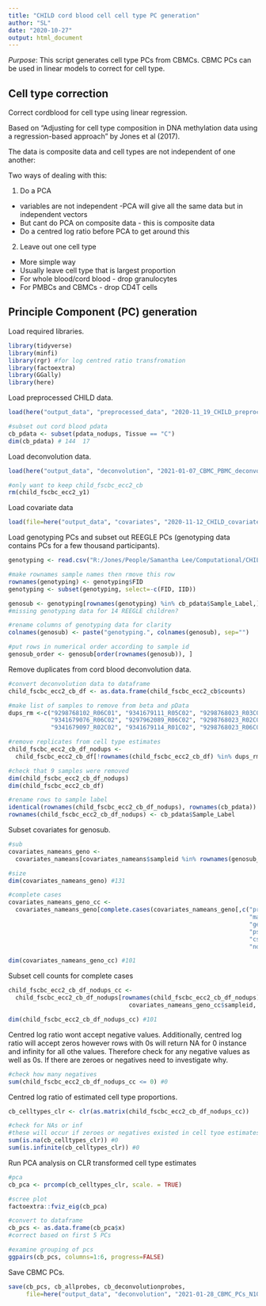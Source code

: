 ---
title: "CHILD cord blood cell cell type PC generation"
author: "SL"
date: "2020-10-27"
output: html_document
---

*Purpose*: This script generates cell type PCs from CBMCs. CBMC PCs can be used in linear models to correct for cell type.

## Cell type correction

Correct cordblood for cell type using linear regression. 

Based on "Adjusting for cell type composition in DNA methylation data using a regression-based approach" by Jones et al (2017).  

The data is composite data and cell types are not independent of one another:  

Two ways of dealing with this:  

1. Do a PCA  
* variables are not independent -PCA will give all the same data but in independent vectors  
* But cant do PCA on composite data - this is composite data  
* Do a centred log ratio before PCA to get around this  

2. Leave out one cell type  
* More simple way  
* Usually leave cell type that is largest proportion  
* For whole blood/cord blood - drop granulocytes  
* For PMBCs and CBMCs - drop CD4T cells  


## Principle Component (PC) generation

Load required libraries.
```{r libraries, message=FALSE, warning=FALSE}
library(tidyverse)
library(minfi)
library(rgr) #for log centred ratio transfromation
library(factoextra)
library(GGally)
library(here)
```

Load preprocessed CHILD data.  
```{r load_CHILD_data, message=FALSE, warning=FALSE}
load(here("output_data", "preprocessed_data", "2020-11_19_CHILD_preprocessed_betas_pdata_annotation.Rdata"))

#subset out cord blood pdata
cb_pdata <- subset(pdata_nodups, Tissue == "C")
dim(cb_pdata) # 144  17
```

Load deconvolution data.
```{r load_CHILD_data, message=FALSE, warning=FALSE}
load(here("output_data", "deconvolution", "2021-01-07_CBMC_PBMC_deconvolution.Rdata"))

#only want to keep child_fscbc_ecc2_cb
rm(child_fscbc_ecc2_y1)
```

Load covariate data
```{r covariates}
load(file=here("output_data", "covariates", "2020-11-12_CHILD_covariates_na_with_means.Rdata"))
```


Load genotyping PCs and subset out REEGLE PCs (genotyping data contains PCs for a few thousand participants).
```{r genotypingPCS}
genotyping <- read.csv("R:/Jones/People/Samantha Lee/Computational/CHILD/input_data/CHILD_subjects_Qced_first10PCS_Duan.csv")

#make rownames sample names then rmove this row
rownames(genotyping) <- genotyping$FID
genotyping <- subset(genotyping, select=-c(FID, IID))

genosub <- genotyping[rownames(genotyping) %in% cb_pdata$Sample_Label,]
#missing genotyping data for 14 REEGLE children?

#rename columns of genotyping data for clarity
colnames(genosub) <- paste("genotyping.", colnames(genosub), sep="")

#put rows in numerical order according to sample id
genosub_order <- genosub[order(rownames(genosub)), ]
```


Remove duplicates from cord blood deconvolution data.  
```{r remove_dups_from_deconvo}
#convert deconvolution data to dataframe
child_fscbc_ecc2_cb_df <- as.data.frame(child_fscbc_ecc2_cb$counts)

#make list of samples to remove from beta and pData
dups_rm <-c("9298768102_R06C01", "9341679111_R05C02", "9298768023_R03C02",
            "9341679076_R06C02", "9297962089_R06C02", "9298768023_R02C02",
            "9341679097_R02C02", "9341679114_R01C02", "9298768023_R06C01")

#remove replicates from cell type estimates                      
child_fscbc_ecc2_cb_df_nodups <-
  child_fscbc_ecc2_cb_df[!rownames(child_fscbc_ecc2_cb_df) %in% dups_rm, ]

#check that 9 samples were removed
dim(child_fscbc_ecc2_cb_df_nodups)
dim(child_fscbc_ecc2_cb_df)

#rename rows to sample label
identical(rownames(child_fscbc_ecc2_cb_df_nodups), rownames(cb_pdata)) # TRUE
rownames(child_fscbc_ecc2_cb_df_nodups) <- cb_pdata$Sample_Label
```


Subset covariates for genosub.
```{r covariates_sub}
#sub 
covariates_nameans_geno <- 
  covariates_nameans[covariates_nameans$sampleid %in% rownames(genosub_order),]

#size
dim(covariates_nameans_geno) #131

#complete cases
covariates_nameans_geno_cc <-
  covariates_nameans_geno[complete.cases(covariates_nameans_geno[,c("prenatal_maternal_smoking",
                                                                    "maternal_education_length",
                                                                    "gestational_days",
                                                                    "pss_18wk",
                                                                    "csed_18wk",
                                                                    "no2_preg_entire")]), ]

dim(covariates_nameans_geno_cc) #101
```


Subset cell counts for complete cases
```{r cellcount_cc}
child_fscbc_ecc2_cb_df_nodups_cc <-
  child_fscbc_ecc2_cb_df_nodups[rownames(child_fscbc_ecc2_cb_df_nodups) %in%
                                  covariates_nameans_geno_cc$sampleid, ]

dim(child_fscbc_ecc2_cb_df_nodups_cc) #101
```


Centred log ratio wont accept negative values. Additionally, centred log ratio will accept zeros however rows with 0s will return NA for 0 instance and infinity for all othe values. Therefore check for any negative values as well as 0s. If there are zeroes or negatives need to investigate why.
```{r remove_neg_values}
#check how many negatives
sum(child_fscbc_ecc2_cb_df_nodups_cc <= 0) #0
```

Centred log ratio of estimated cell type proportions.
```{r clr}
cb_celltypes_clr <- clr(as.matrix(child_fscbc_ecc2_cb_df_nodups_cc))

#check for NAs or inf
#these will occur if zeroes or negatives existed in cell tyoe estimates
sum(is.na(cb_celltypes_clr)) #0
sum(is.infinite(cb_celltypes_clr)) #0
```

Run PCA analysis on CLR transformed cell type estimates
```{r celltype_pca}
#pca
cb_pca <- prcomp(cb_celltypes_clr, scale. = TRUE)

#scree plot
factoextra::fviz_eig(cb_pca)

#convert to dataframe
cb_pcs <- as.data.frame(cb_pca$x)
#correct based on first 5 PCs

#examine grouping of pcs
ggpairs(cb_pcs, columns=1:6, progress=FALSE)  
```

Save CBMC PCs. 
```{r save_adjusted_betas}
save(cb_pcs, cb_allprobes, cb_deconvolutionprobes,  
     file=here("output_data", "deconvolution", "2021-01-28_CBMC_PCs_N101.RData"))
```
 







